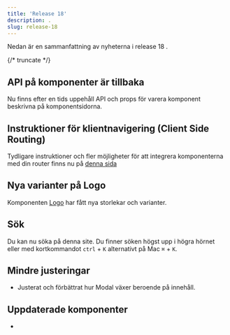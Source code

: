 ```yaml
---
title: 'Release 18'
description: .
slug: release-18
---
```



Nedan är en sammanfattning av nyheterna i release 18 .

{/* truncate */}

## API på komponenter är tillbaka

Nu finns efter en tids uppehåll API och props för varera komponent beskrivna på komponentsidorna.

## Instruktioner för klientnavigering (Client Side Routing)

Tydligare instruktioner och fler möjligheter för att integrera komponenterna med din router finns nu på [denna sida](/dev/client-side-routing)

## Nya varianter på Logo

Komponenten [Logo](/components/logo) har fått nya storlekar och varianter.

## Sök

Du kan nu söka på denna site. Du finner söken högst upp i högra hörnet eller med kortkommandot `ctrl` + `K` alternativt på Mac `⌘` + `K`.

## Mindre justeringar

- Justerat och förbättrat hur Modal växer beroende på innehåll.

## Uppdaterade komponenter

-
